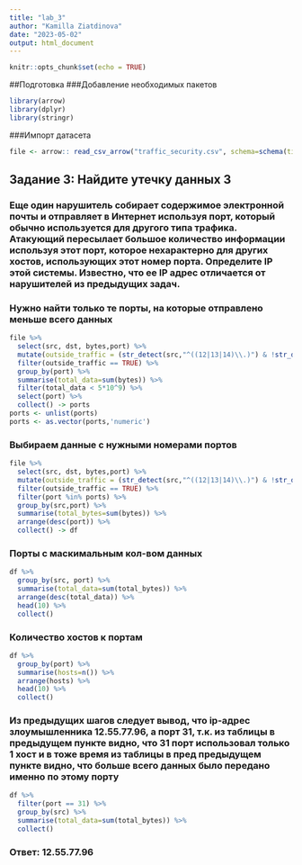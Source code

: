 ---
title: "lab_3"
author: "Kamilla Ziatdinova"
date: "2023-05-02"
output: html_document
---

```{r setup, include=FALSE}
knitr::opts_chunk$set(echo = TRUE)
```


##Подготовка 
###Добавление необходимых пакетов
```{r}
library(arrow)
library(dplyr)
library(stringr)
```
###Импорт датасета
```{r}
file <- arrow:: read_csv_arrow("traffic_security.csv", schema=schema(timestamp=int64(),src=utf8(),dst=utf8(),port=int32(),bytes=int32()))
```
## Задание 3: Найдите утечку данных 3
### Еще один нарушитель собирает содержимое электронной почты и отправляет в Интернет используя порт, который обычно используется для другого типа трафика. Атакующий пересылает большое количество информации используя этот порт, которое нехарактерно для других хостов, использующих этот номер порта. Определите IP этой системы. Известно, что ее IP адрес отличается от нарушителей из предыдущих задач.

### Нужно найти только те порты, на которые отправлено меньше всего данных
```{r,warning=FALSE, message=FALSE, error=FALSE}
file %>%
  select(src, dst, bytes,port) %>%
  mutate(outside_traffic = (str_detect(src,"^((12|13|14)\\.)") & !str_detect(dst,"^((12|13|14)\\.)"))) %>%
  filter(outside_traffic == TRUE) %>%
  group_by(port) %>%
  summarise(total_data=sum(bytes)) %>%
  filter(total_data < 5*10^9) %>%
  select(port) %>%
  collect() -> ports
ports <- unlist(ports)
ports <- as.vector(ports,'numeric')
```


### Выбираем данные с нужными номерами портов
```{r,warning=FALSE, message=FALSE, error=FALSE}
file %>%
  select(src, dst, bytes,port) %>%
  mutate(outside_traffic = (str_detect(src,"^((12|13|14)\\.)") & !str_detect(dst,"^((12|13|14)\\.)"))) %>%
  filter(outside_traffic == TRUE) %>%
  filter(port %in% ports) %>%
  group_by(src,port) %>%
  summarise(total_bytes=sum(bytes)) %>%
  arrange(desc(port)) %>%
  collect() -> df
```


### Порты с маскимальным кол-вом данных
```{r,warning=FALSE, message=FALSE, error=FALSE}
df %>%
  group_by(src, port) %>%
  summarise(total_data=sum(total_bytes)) %>%
  arrange(desc(total_data)) %>%
  head(10) %>%
  collect()
```


### Количество хостов к портам
```{r,warning=FALSE, message=FALSE, error=FALSE}
df %>%
  group_by(port) %>%
  summarise(hosts=n()) %>%
  arrange(hosts) %>%
  head(10) %>%
  collect()
```


### Из предыдущих шагов следует вывод, что ip-адрес злоумышленника 12.55.77.96, а порт 31, т.к. из таблицы в предыдущем пункте видно, что 31 порт использовал только 1 хост и в тоже время из таблицы в пред предыдущем пункте видно, что больше всего данных было передано именно по этому порту 
```{r,warning=FALSE, message=FALSE, error=FALSE}
df %>%
  filter(port == 31) %>%
  group_by(src) %>%
  summarise(total_data=sum(total_bytes)) %>%
  collect()
```

### Ответ: 12.55.77.96
